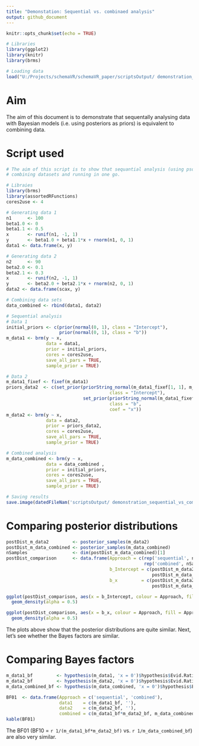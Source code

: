 ```yaml
---
title: "Demonstation: Sequential vs. combinaed analysis"
output: github_document
---
```


```r
knitr::opts_chunk$set(echo = TRUE)

# Libraries
library(ggplot2)
library(knitr)
library(brms)

# Loading data
load("U:/Projects/schemaVR/schemaVR_paper/scriptsOutput/ demonstration_sequential_vs_combined_20191011_110314.RData")
```

# Aim 
The aim of this document is to demonstrate that sequentally analysing data with Bayesian models (i.e. using posteriors as priors) is equivalent to combining data. 

# Script used
```r
# The aim of this script is to show that sequantial analysis (using psoteriors as priors) is equivalent to 
# combining datasets and running in one go.

# Libraies
library(brms)
library(assortedRFunctions)
cores2use <- 4

# Generating data 1
n1      <- 100
beta1.0 <- 0
beta1.1 <- 0.5
x       <- runif(n1, -1, 1)
y       <- beta1.0 + beta1.1*x + rnorm(n1, 0, 1)
data1 <- data.frame(x, y)

# Generating data 2
n2      <- 90
beta2.0 <- 0.1
beta2.1 <- 0.3
x       <- runif(n2, -1, 1)
y       <- beta2.0 + beta2.1*x + rnorm(n2, 0, 1)
data2 <- data.frame(scax, y)

# Combining data sets
data_combined <- rbind(data1, data2)

# Sequential analysis
# Data 1
initial_priors <- c(prior(normal(0, 1), class = "Intercept"),
                    prior(normal(0, 1), class = "b")) 
m_data1 <- brm(y ~ x, 
               data = data1,
               prior = initial_priors,
               cores = cores2use,
               save_all_pars = TRUE,
               sample_prior = TRUE)

# Data 2
m_data1_fixef <- fixef(m_data1)
priors_data2  <- c(set_prior(priorString_normal(m_data1_fixef[1, 1], m_data1_fixef[1, 2]),
                                       class = "Intercept"),
                             set_prior(priorString_normal(m_data1_fixef[2, 1], m_data1_fixef[2, 2]),
                                       class = "b",
                                       coef = "x"))
m_data2 <- brm(y ~ x, 
               data = data2,
               prior = priors_data2,
               cores = cores2use,
               save_all_pars = TRUE,
               sample_prior = TRUE)

# Combined analysis
m_data_combined <- brm(y ~ x, 
               data = data_combined ,
               prior = initial_priors,
               cores = cores2use,
               save_all_pars = TRUE,
               sample_prior = TRUE)

# Saving results
save.image(datedFileNam('scriptsOutput/ demonstration_sequential_vs_combined', '.RData'))
```

# Comparing posterior distributions
```r
postDist_m_data2         <- posterior_samples(m_data2)
postDist_m_data_combined <- posterior_samples(m_data_combined)
nSamples                 <- dim(postDist_m_data_combined)[1]
postDist_comparison      <- data.frame(Approach = c(rep('sequential', nSamples), 
                                                    rep('combined', nSamples)),
                                       b_Intercept = c(postDist_m_data2$b_Intercept, 
                                                       postDist_m_data_combined$b_Intercept),
                                       b_x         = c(postDist_m_data2$b_x, 
                                                       postDist_m_data_combined$b_x))

ggplot(postDist_comparison, aes(x = b_Intercept, colour = Approach, fill = Approach)) + 
  geom_density(alpha = 0.5)

ggplot(postDist_comparison, aes(x = b_x, colour = Approach, fill = Approach)) + 
  geom_density(alpha = 0.5)
```

The plots above show that the posterior distributions are quite similar. Next, let's see whether the Bayes factors are similar.

# Comparing Bayes factors
```r
m_data1_bf         <- hypothesis(m_data1, 'x = 0')$hypothesis$Evid.Ratio
m_data2_bf         <- hypothesis(m_data2, 'x = 0')$hypothesis$Evid.Ratio
m_data_combined_bf <- hypothesis(m_data_combined, 'x = 0')$hypothesis$Evid.Ratio

BF01  <- data.frame(Approach = c('sequential', 'combined'),
                    data1    = c(m_data1_bf, ''),
                    data2    = c(m_data2_bf, ''),
                    combined = c(m_data1_bf*m_data2_bf, m_data_combined_bf))
kable(BF01)
```

The BF01 (BF10 = `r 1/(m_data1_bf*m_data2_bf)` vs. `r 1/m_data_combined_bf`) are also very similar. 